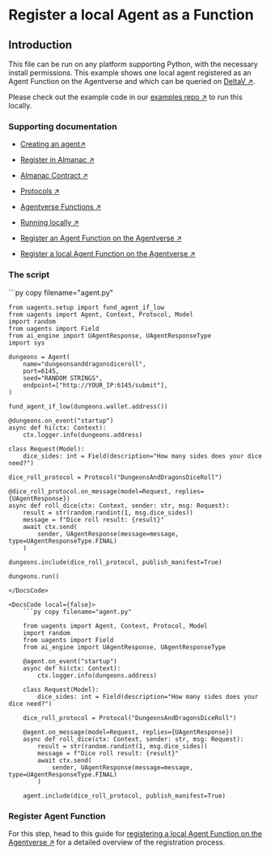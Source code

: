 
# Register a local Agent as a Function

## Introduction

This file can be run on any platform supporting Python, with the necessary install permissions. This example shows one local agent registered as an Agent Function on the Agentverse and which can be queried on [DeltaV ↗️](/concepts/ai-engine/deltav).

Please check out the example code in our [examples repo ↗️](https://github.com/fetchai/uAgent-Examples/blob/main/1-uagents/examples/intermediate/local-agent-registration) to run this locally.

### Supporting documentation

- [Creating an agent↗️](/guides/agents/create-a-uagent)

- [Register in Almanac ↗️](/guides/agents/register-in-almanac)

- [Almanac Contract ↗️](/references/contracts/uagents-almanac/almanac-overview)

- [Protocols ↗️](/references/uagents/uagents-protocols/agent-protocols)

- [Agentverse Functions ↗️](/guides/services/services)

- [Running locally ↗️](/guides/agents/running-locally)

- [Register an Agent Function on the Agentverse ↗️](/guides/agentverse/registering-agent-services)

- [Register a local Agent Function on the Agentverse ↗️](/guides/agents/running-locally#register-your-agent-function-on-the-agentverse)

### The script

<GithubCodeSegment digest="711f429a8d26b083ec6d48678be2e4ea">
    <CodeSegment
        path="https://github.com/fetchai/uAgent-Examples/blob/main/1-uagents/examples/intermediate/local-agent-registration/local/agent.py"
        lineStart={1}
        lineEnd={36}
        hosted={true}
    />
	<CodeSegment
        path="https://github.com/fetchai/uAgent-Examples/blob/main/1-uagents/examples/intermediate/local-agent-registration/hosted/agent.py"
        lineStart={1}
        lineEnd={23}
        hosted={false}
    />
</GithubCodeSegment>
<CodeGroup dynamic hasCopy isLocalHostedFile digest='711f429a8d26b083ec6d48678be2e4ea'>

<DocsCode local={true}>
	```py copy filename="agent.py"

	from uagents.setup import fund_agent_if_low
	from uagents import Agent, Context, Protocol, Model
	import random
	from uagents import Field
	from ai_engine import UAgentResponse, UAgentResponseType
	import sys
	 
	dungeons = Agent(
	    name="dungeonsanddragonsdiceroll",
	    port=6145,
	    seed="RANDOM STRINGS",
	    endpoint=["http://YOUR_IP:6145/submit"],
	)
	 
	fund_agent_if_low(dungeons.wallet.address())
	 
	@dungeons.on_event("startup")
	async def hi(ctx: Context):
	    ctx.logger.info(dungeons.address)
	 
	class Request(Model):
	    dice_sides: int = Field(description="How many sides does your dice need?")
	 
	dice_roll_protocol = Protocol("DungeonsAndDragonsDiceRoll")
	 
	@dice_roll_protocol.on_message(model=Request, replies={UAgentResponse})
	async def roll_dice(ctx: Context, sender: str, msg: Request):
	    result = str(random.randint(1, msg.dice_sides))
	    message = f"Dice roll result: {result}"
	    await ctx.send(
	        sender, UAgentResponse(message=message, type=UAgentResponseType.FINAL)
	    )
	 
	dungeons.include(dice_roll_protocol, publish_manifest=True)
	 
	dungeons.run()

```
</DocsCode>

<DocsCode local={false}>
	```py copy filename="agent.py"

	from uagents import Agent, Context, Protocol, Model
	import random
	from uagents import Field
	from ai_engine import UAgentResponse, UAgentResponseType
	 
	@agent.on_event("startup")
	async def hi(ctx: Context):
	    ctx.logger.info(dungeons.address)
	 
	class Request(Model):
	    dice_sides: int = Field(description="How many sides does your dice need?")
	 
	dice_roll_protocol = Protocol("DungeonsAndDragonsDiceRoll")
	 
	@agent.on_message(model=Request, replies={UAgentResponse})
	async def roll_dice(ctx: Context, sender: str, msg: Request):
	    result = str(random.randint(1, msg.dice_sides))
	    message = f"Dice roll result: {result}"
	    await ctx.send(
	        sender, UAgentResponse(message=message, type=UAgentResponseType.FINAL)
	    )
	 
	agent.include(dice_roll_protocol, publish_manifest=True)

```
</DocsCode>

</CodeGroup>



### Register Agent Function

For this step, head to this guide for [registering a local Agent Function on the Agentverse ↗️](/guides/agents/running-locally#register-your-agent-function-on-the-agentverse) for a detailed overview of the registration process.
